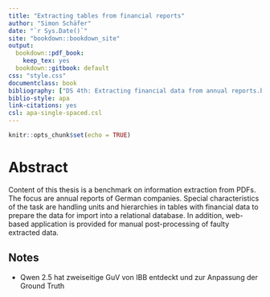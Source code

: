 ```yaml
---
title: "Extracting tables from financial reports"
author: "Simon Schäfer"
date: "`r Sys.Date()`"
site: "bookdown::bookdown_site"
output:
  bookdown::pdf_book:
    keep_tex: yes
  bookdown::gitbook: default
css: "style.css"
documentclass: book
bibliography: ["DS 4th: Extracting financial data from annual reports.bib"]
biblio-style: apa
link-citations: yes
csl: apa-single-spaced.csl
---
```


```r
knitr::opts_chunk$set(echo = TRUE)
```

# Abstract {-}

Content of this thesis is a benchmark on information extraction from PDFs. The focus are annual reports of German companies. Special characteristics of the task are handling units and hierarchies in tables with financial data to prepare the data for import into a relational database. In addition, web-based application is provided for manual post-processing of faulty extracted data.

## Notes

* Qwen 2.5 hat zweiseitige GuV von IBB entdeckt und zur Anpassung der Ground Truth